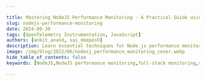 ```yaml
---

title: Mastering NodeJS Performance Monitoring - A Practical Guide using Open Source Tools
slug: nodejs-performance-monitoring
date: 2024-09-30
tags: [OpenTelemetry Instrumentation, JavaScript]
authors: [ankit_anand, sai_deepesh]
description: Learn essential techniques for Node.js performance monitoring. Optimize your applications with key metrics, tools, and best practices.
image: /img/blog/2022/06/nodesj_performance_monitoring_cover.webp
hide_table_of_contents: false
keywords: [NodeJS,NodeJS performance monitoring,full-stack monitoring,vuejs,mongodb,express,mevn monitoring,mevn stack,open-source,apm tools,application performance monitoring]

---
```


<head>
  <script
    type="application/ld+json"
    dangerouslySetInnerHTML={{ __html: JSON.stringify({
  "@context": "https://schema.org",
  "@type": "TechArticle",
  "headline": "Mastering NodeJS Performance Monitoring - A Practical Guide using Open Source Tools",
  "alternativeHeadline": "Learn essential techniques for Node.js performance monitoring and optimize your applications with key metrics, tools, and best practices",
  "author": [
    {
      "@type": "Person",
      "name": "Ankit Anand"
    },
    {
      "@type": "Person",
      "name": "Sai Deepesh"
    }
  ],
  "publisher": {
    "@type": "Organization",
    "name": "SigNoz",
    "logo": {
      "@type": "ImageObject",
      "url": "https://signoz.io/img/SigNozLogo-orange.svg"
    }
  },
  "datePublished": "2024-09-30T00:00:00Z",
  "dateModified": "2024-09-30T00:00:00Z",
  "mainEntityOfPage": {
    "@type": "WebPage",
    "@id": "https://signoz.io/blog/nodejs-performance-monitoring/"
  },
  "description": "Learn essential techniques for Node.js performance monitoring. Optimize your applications with key metrics, tools, and best practices.",
  "keywords": "NodeJS, NodeJS performance monitoring, full-stack monitoring, vuejs, mongodb, express, mevn monitoring, mevn stack, open-source, apm tools, application performance monitoring",
  "articleSection": "Technology",
  "inLanguage": "en",
  "isPartOf": {
    "@type": "Blog",
    "name": "SigNoz Blog",
    "url": "https://signoz.io/blog/"
  },
  "about": [
    {
      "@type": "Thing",
      "name": "Node.js",
      "description": "A JavaScript runtime built on Chrome's V8 JavaScript engine for server-side programming"
    },
    {
      "@type": "Thing",
      "name": "Performance Monitoring",
      "description": "The practice of tracking and analyzing application performance metrics to ensure optimal functionality"
    },
    {
      "@type": "Thing",
      "name": "OpenTelemetry",
      "description": "An observability framework for cloud-native software"
    }
  ],
  "mentions": [
    {
      "@type": "SoftwareApplication",
      "name": "OpenTelemetry",
      "applicationCategory": "Observability Framework"
    },
    {
      "@type": "SoftwareApplication",
      "name": "SigNoz",
      "applicationCategory": "Application Performance Monitoring"
    },
    {
      "@type": "SoftwareApplication",
      "name": "MongoDB",
      "applicationCategory": "Database"
    }
  ],
  "mainEntity": {
    "@type": "FAQPage",
    "mainEntity": [
      {
        "@type": "Question",
        "name": "What is Node.js performance monitoring?",
        "acceptedAnswer": {
          "@type": "Answer",
          "text": "Node.js performance monitoring is the practice of tracking, measuring, and analyzing various aspects of a Node.js application's behavior and resource usage. It involves collecting data on key performance indicators (KPIs) to ensure optimal application health and user experience."
        }
      },
      {
        "@type": "Question",
        "name": "Why is Node.js performance monitoring critical?",
        "acceptedAnswer": {
          "@type": "Answer",
          "text": "Node.js performance monitoring is critical because it helps identify and resolve issues like event loop blocking, memory leaks, and scaling problems before they impact users. It enables proactive management of application health, ensuring better user experience and preventing potential revenue loss."
        }
      },
      {
        "@type": "Question",
        "name": "What are the essential metrics for Node.js performance monitoring?",
        "acceptedAnswer": {
          "@type": "Answer",
          "text": "Essential metrics for Node.js performance monitoring include CPU usage, memory consumption, event loop lag, network I/O, and database query performance. Advanced metrics to consider are garbage collection, clustering efficiency, external service dependencies, and custom application metrics."
        }
      },
      {
        "@type": "Question",
        "name": "How can I implement Node.js performance monitoring?",
        "acceptedAnswer": {
          "@type": "Answer",
          "text": "You can implement Node.js performance monitoring by using built-in tools, integrating third-party libraries, and implementing custom metrics. OpenTelemetry and SigNoz provide a comprehensive solution for end-to-end application monitoring, including instrumentation, data collection, storage, and visualization."
        }
      },
      {
        "@type": "Question",
        "name": "What are some best practices for effective Node.js monitoring?",
        "acceptedAnswer": {
          "@type": "Answer",
          "text": "Best practices for effective Node.js monitoring include establishing performance baselines, setting meaningful alerts, implementing proper error handling, conducting regular performance audits, and balancing monitoring granularity with overhead. It's also important to adapt your monitoring strategy for different deployment models, such as microservices or serverless architectures."
        }
      }
    ]
  },
  "tutorial": {
    "@type": "HowTo",
    "name": "How to Implement Node.js Performance Monitoring",
    "step": [
      {
        "@type": "HowToStep",
        "name": "Set up OpenTelemetry",
        "text": "Install OpenTelemetry dependencies and create a tracing configuration file for your Node.js application."
      },
      {
        "@type": "HowToStep",
        "name": "Instrument your application",
        "text": "Use OpenTelemetry to instrument your Node.js application, including frontend, backend, and database components."
      },
      {
        "@type": "HowToStep",
        "name": "Configure SigNoz",
        "text": "Set up SigNoz as your backend analysis tool and configure it to receive data from OpenTelemetry."
      },
      {
        "@type": "HowToStep",
        "name": "Monitor performance metrics",
        "text": "Use SigNoz dashboards to monitor key performance metrics, analyze traces, and identify bottlenecks in your Node.js application."
      },
      {
        "@type": "HowToStep",
        "name": "Implement best practices",
        "text": "Apply best practices such as setting baselines, configuring alerts, and conducting regular performance audits to maintain optimal application performance."
      }
    ]
  }
}) }}
  />
</head>

Node.js is one of the most popular frameworks for server-side programming. As it's based on JavaScript, it's easy to learn and widely used by both enterprises and startups. However, Node.js applications can be prone to issues like memory leaks and high CPU loads due to its dynamically typed, single-threaded nature.

This makes performance monitoring crucial for Node.js applications. But monitoring just the web servers isn't enough - you need visibility into your entire application stack for robust performance management.

In this tutorial, we'll demonstrate how to implement full-stack monitoring for a MEVN (MongoDB, Express, Vue, Node) application using OpenTelemetry and SigNoz. We'll cover:

- Instrumenting the sample Node.js app components
- Monitoring Node.js performance with SigNoz dashboards

> Learn how to build a CRUD application using Vue 3, Node, Express, and MongoDB.
> 
> 
> [Complete MEVN stack tutorial](https://signoz.io/blog/mevn-stack-tutorial/)
> 

Let's get started by learning about OpenTelemetry and SigNoz, the key tools we'll use for end-to-end application monitoring.

## What is Node.js Performance Monitoring?

Node.js performance monitoring is the practice of tracking, measuring, and analyzing various aspects of a Node.js application's behavior and resource usage. It involves collecting data on key performance indicators (KPIs) to ensure optimal application health and user experience.

Key components of Node.js performance monitoring include:

1. **Resource usage**: CPU, memory, and disk utilization
2. **Response times**: How quickly your application responds to requests
3. **Error rates**: The frequency and types of errors occurring in your application
4. **Throughput**: The number of requests your application can handle

<Figure src="/img/blog/2024/09/NodeJS-performance-monitoring-image%201.webp" alt="" caption="Key Metrics for NodeJS Performance Monitoring" />Performance monitoring differs from application logging in its focus and purpose. While logging captures specific events or errors for debugging, performance monitoring provides a broader view of your application's health and efficiency.

In the DevOps landscape, Node.js performance monitoring is a critical part of observability — the ability to understand your system's internal state based on its external outputs.

## Why is Node.js Performance Monitoring Critical?

Imagine you're running an e-commerce site during a major sale. Suddenly, response times spike, and customers start complaining about slow page loads. Without proper monitoring, you're flying blind — unable to identify or resolve the issue quickly.

Node.js applications face unique challenges:

1. **Event loop blocking**: Long-running operations can stall the entire application
2. **Memory leaks**: Improper memory management can lead to crashes and poor performance
3. **Scaling issues**: Node.js's single-threaded nature requires careful monitoring as traffic increases

Proactive monitoring helps you catch these issues before they impact users. For example, monitoring helped one company identify a memory leak causing periodic crashes, saving them potential revenue loss and reputational damage.

## Essential Metrics for Node.js Performance Monitoring

To effectively monitor your Node.js application, focus on these key metrics:

1. **CPU Usage**: High CPU usage can indicate inefficient code or the need for scaling.
2. **Memory Consumption**: Track memory usage patterns to identify potential leaks.
3. **Event Loop Lag**: Measures how long operations wait in the event queue — a key indicator of application responsiveness.
4. **Network I/O**: Monitor incoming and outgoing network traffic to identify bottlenecks.
5. **Database Query Performance**: Slow queries can significantly impact overall application performance.

### Advanced Metrics to Consider

As you deepen your monitoring practices, consider these advanced metrics:

1. **Garbage Collection**: Frequent or long-running garbage collection can impact performance.
2. **Clustering Efficiency**: In multi-core environments, ensure your clusters are utilized effectively.
3. **External Service Dependencies**: Monitor the performance of APIs or services your application relies on.
4. **Custom Application Metrics**: Track business-specific KPIs relevant to your application's goals.

## How to Implement Node.js Performance Monitoring

Implementing performance monitoring in your Node.js application involves several steps:

1. **Use Built-in Tools**: Node.js provides basic monitoring capabilities out of the box. For example, you can use `process.memoryUsage()` to track memory consumption:
    
    ```jsx
    console.log(process.memoryUsage());
    // Output: { rss: 4935680, heapTotal: 1826816, heapUsed: 650472, external: 49879 }
    
    ```
    
2. **Integrate Third-party Libraries**: Libraries like `prom-client` can help you collect and expose metrics:
    
    ```jsx
    const client = require('prom-client');
    const counter = new client.Counter({
      name: 'my_request_counter',
      help: 'Number of requests processed'
    });
    
    // Increment the counter in your request handler
    app.get('/', (req, res) => {
      counter.inc();
      res.send('Hello World!');
    });
    
    ```
    
3. **Implement Custom Metrics**: Track business-specific KPIs that matter to your application:
    
    ```jsx
    const userSignups = new client.Counter({
      name: 'user_signups_total',
      help: 'Total number of user signups'
    });
    
    // Increment in your signup route
    app.post('/signup', (req, res) => {
      // ... signup logic
      userSignups.inc();
    });
    
    ```
    
4. **Best Practices**:
    - Instrument code carefully to avoid impacting performance
    - Use sampling for high-volume metrics
    - Aggregate data where possible to reduce storage and processing overhead

## Using OpenTelemetry and SigNoz for NodeJS Performance Monitoring

<a href="https://opentelemetry.io/" rel="noopener noreferrer nofollow" target="_blank">OpenTelemetry</a> is a vendor-agnostic set of tools, APIs, and SDKs used to instrument applications to create and manage telemetry data(logs, metrics, and traces). It aims to make telemetry data a built-in feature of cloud-native software applications.

OpenTelemetry provides the instrumentation layer to generate and export your telemetry data to a backend. Then, you need to choose a backend tool that will provide the data storage and visualization for your telemetry data. That’s where SigNoz comes into the picture.

SigNoz is an open-source application performance monitoring (APM) tool that provides comprehensive monitoring for Node.js applications. It offers features like distributed tracing, metrics monitoring, and log management in a single platform.

<GetStartedSigNoz />

Key features of SigNoz for Node.js performance monitoring include:

1. **Auto-instrumentation**: Easily instrument your Node.js application with minimal code changes
2. **Custom dashboards**: Create tailored views of your application's performance
3. **Alerts**: Set up notifications for when metrics exceed defined thresholds
4. **Trace analysis**: Identify bottlenecks in your application with detailed transaction traces

Compared to other open-source alternatives, SigNoz supports OpenTelemetry natively and offers a more integrated solution, combining metrics, traces, and logs in one platform

> **Want to dive deeper into OpenTelemetry with Node.js?**

Check out our comprehensive [Node.js OpenTelemetry Tutorial](https://signoz.io/opentelemetry/nodejs-tutorial-overview/). This step-by-step guide covers everything from basic instrumentation to advanced topics, helping you master OpenTelemetry implementation in Node.js applications.
> 

## NodeJS Performance Monitoring with OpenTelemetry and SigNoz

To monitor the NodeJS application for performance issues, we need good telemetry data. Telemetry data can be anything that tells us how the application is performing while processing user requests. Once we have that telemetry data, it needs to be visualized for actionable insights.

OpenTelemetry helps you to generate telemetry data, as mentioned before. And SigNoz helps to store, visualize and run queries on the data. Together, OpenTelemetry and SigNoz make a great combo to monitor NodeJS applications for performance issues.

The first step is to instrument your application with OpenTelemetry client libraries. Instrumentation is the process of enabling your application code to generate telemetry data.

We will divide the tutorial into two parts:

- Instrumenting the sample NodeJS app
    - Instrumenting the frontend application made with Vuejs
    - Instrumenting node/express server
    - Instrumenting MongoDB database calls
- Monitor NodeJS performance with SigNoz dashboards

## Installing SigNoz

First of all, you need to install SigNoz. OpenTelemetry does not provide any storage capabilities, so you need to export the data to SigNoz backend once it is collected through OpenTelemetry.

SigNoz can be installed on macOS or Linux computers in just three steps by using a simple installation script.

The install script automatically installs Docker Engine on Linux. However, on macOS, you must manually install <a href="https://docs.docker.com/engine/install/" rel="noopener noreferrer nofollow" target="_blank">Docker Engine</a> before running the install script.

```bash
git clone -b main <https://github.com/ezeslucky/monitrix.git>
cd monitrix/deploy/
./install.sh

```

You can visit our documentation for instructions on how to install SigNoz using Docker Swarm and Helm Charts.

<Figure src="/img/blog/common/deploy_docker_documentation.webp" alt="" caption="" />

When you are done installing SigNoz, you can access the UI at <a href="http://localhost:3301/" rel="noopener noreferrer nofollow" target="_blank">http://localhost:3301</a>

<figure data-zoomable align='center'>
<img src="/img/blog/common/signoz_dashboard_homepage.webp" alt="SigNoz dashboard"/>
<figcaption><i>SigNoz dashboard - It shows services from a sample app that comes bundled with the application</i></figcaption>
</figure>

You can remove the sample applications from SigNoz by following the instructions [here](https://signoz.io/docs/operate/docker-standalone/#remove-the-sample-application).

## Instrumenting the full-stack application with OpenTelemetry

In this section, we will be monitoring the API calls made from the frontend Vuejs application through the express and NodeJS server and finally to Mongodb with OpenTelemetry.

You can find the application code instrumented with OpenTelemetry and ready to be monitored with SigNoz [here](https://github.com/ezeslucky/monitrix.git/mevn-opentelemetry-example). Get it to your local by cloning the GitHub repo:

```bash
git clone <https://github.com/ezeslucky/monitrix.git/mevn-opentelemetry-example.git>

```

In the sample app repo, the SigNoz folder is also included. You can keep your SigNoz folder anywhere you want. The section below explains how to go about setting up the MEVN application for monitoring.

<Admonition>
The GitHub sample app is already instrumented with OpenTelemetry.
</Admonition>

### Frontend monitoring set up

Get into `/client` application and install the OpenTelemetry dependencies by running the following command:

```bash
npm i @opentelemetry/api @opentelemetry/sdk-trace-web @opentelemetry/resources @opentelemetry/sdk-trace-base @opentelemetry/exporter-collector @opentelemetry/context-zone @opentelemetry/instrumentation-fetch @opentelemetry/instrumentation

```

Now create a file called `tracing.js` in the `/src` folder, and in that file, we will be adding the required setup to enable frontend tracing.

Paste the following code in `src/tracing.js` file:

```jsx
import { context, trace, SpanStatusCode } from "@opentelemetry/api";
import { WebTracerProvider } from "@opentelemetry/sdk-trace-web";
import { Resource } from "@opentelemetry/resources";
import { SimpleSpanProcessor } from "@opentelemetry/sdk-trace-base";
import { CollectorTraceExporter } from "@opentelemetry/exporter-collector";
import { ZoneContextManager } from "@opentelemetry/context-zone";
import { FetchInstrumentation } from "@opentelemetry/instrumentation-fetch";
import { registerInstrumentations } from "@opentelemetry/instrumentation";

const serviceName = "link-frontend"; //remember this service name

const resource = new Resource({ "service.name": serviceName });
const provider = new WebTracerProvider({ resource });

const collector = new CollectorTraceExporter({
  url: "<http://localhost:4318/v1/traces>",
});

provider.addSpanProcessor(new SimpleSpanProcessor(collector));
provider.register({ contextManager: new ZoneContextManager() });

const webTracerWithZone = provider.getTracer(serviceName);

var bindingSpan;

window.startBindingSpan = (traceId, spanId, traceFlags) => {
  bindingSpan = webTracerWithZone.startSpan("");
  bindingSpan.spanContext().traceId = traceId;
  bindingSpan.spanContext().spanId = spanId;
  bindingSpan.spanContext().traceFlags = traceFlags;
};

registerInstrumentations({
  instrumentations: [
    new FetchInstrumentation({
      propagateTraceHeaderCorsUrls: ["/.*/g"],
      clearTimingResources: true,
      applyCustomAttributesOnSpan: (span, request, result) => {
        const attributes = span.attributes;
        if (attributes.component === "fetch") {
          span.updateName(
            `${attributes["http.method"]} ${attributes["http.url"]}`
          );
        }
        if (result instanceof Error) {
          span.setStatus({
            code: SpanStatusCode.ERROR,
            message: result.message,
          });
          span.recordException(result.stack || result.name);
        }
      },
    }),
  ],
});

// This is the function that we will be using to trace function calls
export function traceSpan(name, func) {
  var singleSpan;
  if (bindingSpan) {
    const ctx = trace.setSpan(context.active(), bindingSpan);
    singleSpan = webTracerWithZone.startSpan(name, undefined, ctx);
    bindingSpan = undefined;
  } else {
    singleSpan = webTracerWithZone.startSpan(name);
  }
  return context.with(trace.setSpan(context.active(), singleSpan), () => {
    try {
      const result = func();
      singleSpan.end();
      return result;
    } catch (error) {
      singleSpan.setStatus({ code: SpanStatusCode.ERROR });
      singleSpan.end();
      throw error;
    }
  });
}

```

Now import the `traceSpan` function from the `src/tracing.js` file and use it with the functions that you're using to make API calls.

Inside the `<script>` section in `App.vue`

```jsx
import { traceSpan } from "./tracing";
.
.
.
methods: {
    async addTodo() {
      const response = await axios.post("api/todoList/", {
        title: this.title,
        description: this.description
      });
      this.todos.push(response.data);
      this.title = "";
      this.description = "";
    },
    async removeTodo(item, i) {
      await axios.delete("api/todoList/" + item._id);
      this.todos.splice(i, 1);
    },

	// these are the functions that we're going to use to add and remove todo
    async handleAddTodo(e){
	    e.preventDefault();
	    await traceSpan("addTodo", this.addTodo);
   },
    async handleRemoveTodo(todo, i){
      await traceSpan("removeTodo", this.removeTodo(todo, i));
    }
  }

```

Inside the `<template>` section in `App.vue`, remove `addTodo()` & `removeTodo` and use `handleAddTodo()` & `handleRemoveTodo()`:

```html
<template>
 <div class="main">
  <h3>Todo List</h3>

  <form class="form" >
    <input class="input" v-model="title" type="text" name="name" placeholder="Enter Todo" />
    <br />
    <input class="input" v-model="description" type="text" name="description"  placeholder="Enter Description" />
    <br />
    <button class="submit-button" @click="handleAddTodo"> Add Todo</button>
  </form>
  <div class="todo-container">
    <ul>
      <li v-for="(todo, i) in todos" :key="todo._id">
        <div class="todo">
        <span class="todo-name">{{ todo.title }}</span>
        <span class="todo-description">{{ todo.description }}</span>
      </div>
        <button class="delete-btn" @click="handleRemoveTodo(todo, i)">DELETE TODO</button>
      </li>
    </ul>
  </div>
  </div>
</template>

```

Now, enable CORS in the OpenTelemetry Receiver.Under SigNoz folder, open the `otel-collector-config.yaml` file. The file is located at `deploy/docker/otel-collector-config.yaml`

You can view the file at [SigNoz GitHub repo](https://github.com/ezeslucky/monitrix.git/signoz/blob/main/deploy/docker/otel-collector-config.yaml). Inside the file add the following CORS config:

```jsx
http:
  cors:
    allowed_origins:
      - <https://netflix.com>  # URL of your Frontend application

```

Update the URL in the config file to match your frontend application URL. For this tutorial, we will be running our frontend application on `http://localhost:8080`.

```jsx
http:
  cors:
    allowed_origins:
      - <http://localhost:8080>

```

{/* Here’s a snapshot from the GitHub repo. You can find the file [here](https://github.com/ezeslucky/monitrix.git/mevn-opentelemetry-example/blob/main/signoz/deploy/docker/otel-collector-config.yaml).

<figure data-zoomable align='center'>
<img src="/img/blog/2022/06/enable_cors.webp" alt="Enabling CORS"/>
<figcaption><i>Enabling CORS</i></figcaption>
</figure> */}

After adding the changes, you need to restart the SigNoz Docker containers.

**To stop the running SigNoz cluster:**

```
cd deploy/docker
sudo docker compose stop
```

**To start/resume the running SigNoz cluster:**

```
cd deploy/docker
sudo docker compose start
```

<Admonition>
The stopped SigNoz cluster should resume and mount to the existing docker volumes.
</Admonition>

And congratulations, your frontend application made with Vuejs is now instrumented with OpenTelemetry.

### Backend monitoring setup

Now, get into `/server` and follow the below steps

**Step1:** **Install** **OpenTelemetry** **packages**:

```jsx
npm install --save @opentelemetry/sdk-node
npm install --save @opentelemetry/auto-instrumentations-node
npm install --save @opentelemetry/exporter-trace-otlp-http

```

**Step 2: Create `tracing.js` file**

Instantiate tracing by creating a `tracing.js` file and using the below code:

```jsx
// tracing.js
"use strict";
const process = require("process");
const opentelemetry = require("@opentelemetry/sdk-node");
const {
  getNodeAutoInstrumentations,
} = require("@opentelemetry/auto-instrumentations-node");
const {
  OTLPTraceExporter,
} = require("@opentelemetry/exporter-trace-otlp-http");

// configure the SDK to export telemetry data to the console
// enable all auto-instrumentations from the meta package
const traceExporter = new OTLPTraceExporter();
const sdk = new opentelemetry.NodeSDK({
  traceExporter,
  instrumentations: [getNodeAutoInstrumentations()],
});

// initialize the SDK and register with the OpenTelemetry API
// this enables the API to record telemetry
sdk
  .start()
  .then(() => console.log("Tracing initialized"))
  .catch((error) => console.log("Error initializing tracing", error));

// gracefully shut down the SDK on process exit
process.on("SIGTERM", () => {
  sdk
    .shutdown()
    .then(() => console.log("Tracing terminated"))
    .catch((error) => console.log("Error terminating tracing", error))
    .finally(() => process.exit(0));
});

```

**Pass the necessary environment variable**

Once the file is created, you only need to run one last command at your terminal, which passes the necessary environment variables. Here, you also set SigNoz as your backend analysis tool.

```jsx
export OTEL_EXPORTER_OTLP_ENDPOINT="<IP of SigNoz>:4318"
export OTEL_RESOURCE_ATTRIBUTES=service.name=<service_name> \\

```

Replacing the placeholders in the above command for localhost:

`IP of SigNoz Backend`: localhost (since we are running SigNoz on our localhost).

`service_name`: mevn-signoz (you can give whatever name that suits you)

So the final command is:

```jsx
export OTEL_EXPORTER_OTLP_ENDPOINT="<http://localhost:4318>"
export OTEL_RESOURCE_ATTRIBUTES=service.name=mevn-signoz

```

Change the `scripts` of `package.json` on `server` to initiate tracing of the API calls:

```jsx
//server/package.json
"scripts": {
    "start:server": "node -r ./tracing.js index.js",
    "start:client": "npm run serve --prefix '../client/'",
    "dev": "concurrently \\"npm run start:server\\" \\"npm run start:client\\""
  },

```

Now run both client & server:

```jsx
npm run dev

```

Now, the `client` should be running on <a href="http://localhost:8080/" rel="noopener noreferrer nofollow" target="_blank">`http://localhost:8080`</a> while the `server`
runs on `http://localhost:3000`

Interact with the application a bit to generate some dummy data, and wait for the application to be visible on the SigNoz dashboard.

Below we can find the `mevn-signoz` in the list of applications being monitored.

<figure data-zoomable align='center'>
<img src="/img/blog/2022/06/mevn_signoz_dashboard.webp" alt="MEVN Example Application on Signoz"/>
<figcaption><i>MEVN Example Application on Signoz</i></figcaption>
</figure>

## Monitor full-stack NodeJS application performance with SigNoz

You can monitor calls from your frontend application under the `Traces` tab of SigNoz.

<figure data-zoomable align='center'>
<img src="/img/blog/2022/06/nodejs_perf_frontend.webp" alt="Frontned monitoring on SigNoz"/>
<figcaption><i>Function calls from frontend being monitored on SigNoz</i></figcaption>
</figure>

SigNoz comes with out-of-box charts for monitoring application metrics. You can monitor key application metrics like application latency, requests per second, error rate, etc. You can also see the list of top endpoints from your application.

<figure data-zoomable align='center'>
<img src="/img/blog/2022/06/nodejs_perf_app_metrics.webp" alt="Application metrics on SigNoz"/>
<figcaption><i>Monitor application metrics like latency, requests per second, error percentage, etc. with out-of-box charts</i></figcaption>
</figure>

The `Traces` tab of SigNoz helps you analyze the tracing data collected from your NodeJS application. SigNoz also lets you correlate your metrics with traces. If you want to investigate metrics of a particular endpoint, you can click on it to see the traces captured for it.

<figure data-zoomable align='center'>
<img src="/img/blog/2022/06/NodeJS_perf_traces.webp" alt="Traces tab on SigNoz"/>
<figcaption><i>Traces of the /GET endpoint for one of the requests</i></figcaption>
</figure>

SigNoz provides [Flamegraphs and Gantt charts](https://signoz.io/blog/flamegraphs/) to visualize the complete journey of user requests or transactions.

<figure data-zoomable align='center'>
<img src="/img/blog/2022/06/nodejs_perf_flamegraphs.webp" alt="Flamegraphs and Gantt Charts on SigNoz"/>
<figcaption><i>Flamegraphs and Gantt charts on SigNoz dashboard help you visualize the complete journey of a user request</i></figcaption>
</figure>

SigNoz helps you trace database calls too. In the flamegraphs, you can see the calls made to the MongoDB database in the sample app.

<figure data-zoomable align='center'>
<img src="/img/blog/2022/06/nodejs_perf_mongodb.webp" alt="Trace database calls on SigNoz"/>
<figcaption><i>Trace Mongodb database calls with SigNoz</i></figcaption>
</figure>

## Comparison of Popular Node.js Monitoring Tools

When choosing a monitoring solution for your Node.js application, it's crucial to understand the strengths and limitations of each tool. Here's a comprehensive comparison of some popular Node.js monitoring tools:

| Tool | Type | Key Features | Pricing | Ease of Setup | Best For | Limitations |
|------|------|--------------|---------|---------------|----------|-------------|
| SigNoz | Open-source | - Full-stack observability<br />- Distributed tracing<br />- Custom dashboards<br />- Alerts<br />- OpenTelemetry native | Free (self-hosted)<br />Cloud option available | Moderate | Teams wanting a customizable, cost-effective solution with full control | Requires setup and maintenance for self-hosted option |
| Datadog | Commercial | - APM<br />- Infrastructure monitoring<br />- Log management<br />- Real-time alerts<br />- ML-powered insights | Subscription-based<br />Free tier available | Easy | Large enterprises with complex, multi-cloud environments | Can be expensive for high data volumes |
| New Relic | Commercial | - APM<br />- Distributed tracing<br />- Error tracking<br />- AI-powered insights<br />- Extensive integrations | Subscription-based<br />Free tier available | Easy | Teams needing advanced analytics and AI-driven insights | Learning curve can be steep for advanced features |
| Prometheus + Grafana | Open-source | - Metrics collection and storage<br />- Flexible visualization<br />- Alerting<br />- Large ecosystem | Free (self-hosted) | Complex | Teams with existing Kubernetes infrastructure and strong technical expertise | Requires additional setup for distributed tracing and log management |
| Elastic APM | Open-source<br />(Commercial features available) | - Distributed tracing<br />- Real-time monitoring<br />- Integration with ELK stack<br />- Machine learning features | Free (basic)<br />Paid features available | Moderate | Teams already using Elasticsearch or requiring strong log analysis capabilities | Can be resource-intensive and complex to set up |
| AppDynamics | Commercial | - Business transaction monitoring<br />- Auto-discovery of app topology<br />- AI-powered root cause analysis<br />- End-user monitoring | Subscription-based | Moderate | Large enterprises requiring deep performance insights tied to business metrics | Can be expensive and complex for smaller teams |
| Dynatrace | Commercial | - AI-powered monitoring<br />- Automatic dependency mapping<br />- Real-time business insights<br />- Extensive cloud integrations | Subscription-based | Easy | Large-scale, cloud-native applications requiring advanced AIOps capabilities | Can be overkill for smaller applications |
| PM2 | Open-source<br />(Plus version available) | - Process management<br />- Basic monitoring<br />- Load balancing<br />- Log management | Free (open-source)<br />Plus version subscription | Easy | Small to medium-sized applications, especially in development | Limited APM features compared to dedicated monitoring tools |

### Factors to Consider When Choosing a Tool:

1. **Application Size and Complexity**: Larger, more complex applications may benefit from more robust commercial solutions, while smaller projects might find open-source tools sufficient.

2. **Budget**: Consider both immediate costs and long-term expenses as your application scales.

3. **Team Expertise**: Some tools require more technical expertise to set up and maintain than others.

4. **Integration Requirements**: Ensure the tool integrates well with your existing tech stack and other monitoring systems.

5. **Scalability**: Choose a solution that can grow with your application and handle increasing data volumes.

6. **Specific Monitoring Needs**: Some tools excel in particular areas like distributed tracing or log analysis. Prioritize based on your most critical monitoring requirements.

By carefully evaluating these factors and the features of each tool, you can select the Node.js monitoring solution that best fits your project's needs and your team's capabilities.

## Best Practices for Effective Node.js Monitoring

To get the most out of your monitoring efforts:

1. **Establish performance baselines**: Know what "normal" looks like for your application.
2. **Set meaningful alerts**: Configure notifications for significant deviations from your baselines.
3. **Implement proper error handling**: Ensure errors are caught and logged appropriately.
4. **Conduct regular performance audits**: Periodically review your application's performance and optimize as needed.
5. **Balance monitoring granularity with overhead**: Collect enough data to be useful without significantly impacting performance.

## Common Challenges in Node.js Performance Monitoring

As you implement monitoring, you may encounter these challenges:

1. **Microservices complexity**: Distributed systems require distributed tracing to understand request flows.
2. **High-volume data**: Implement sampling and aggregation to manage large amounts of monitoring data.
3. **Root cause analysis**: Correlate metrics, logs, and traces to quickly identify the source of issues.
4. **Serverless monitoring**: Adapt your monitoring strategy for serverless Node.js deployments, which have unique characteristics.

## Key Takeaways

- Node.js performance monitoring is essential for maintaining application health and user satisfaction
- Focus on key metrics like CPU usage, memory consumption, event loop lag, and I/O performance
- Implement monitoring using a combination of built-in tools, third-party libraries, and best practices
- Regular performance audits and proactive monitoring lead to better application reliability and scalability

## FAQs

### What are the most important metrics to monitor in a Node.js application?

The most critical metrics include CPU usage, memory consumption, event loop lag, and I/O performance. These provide a comprehensive view of your application's health and performance.

### How often should I review my Node.js application's performance data?

Review your performance data regularly — daily for critical applications, and at least weekly for less critical ones. Set up alerts for immediate notification of significant issues.

### Can Node.js performance monitoring impact my application's performance?

While monitoring does add some overhead, modern tools and best practices minimize this impact. The benefits of early issue detection typically outweigh the slight performance cost.

### How do I choose between different Node.js monitoring tools and platforms?

Consider your specific needs, budget, and technical requirements. Evaluate factors like ease of use, integration capabilities, scalability, and support. Open-source solutions like SigNoz offer a good balance of features and flexibility for many teams.

---

**Further Reading**

[Implementing OpenTelemerty in an Angular application](https://signoz.io/blog/opentelemetry-angular/)

[Tracing MongoDB calls with OpenTelemetry](https://signoz.io/blog/opentelemetry-mongodb/)
